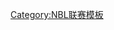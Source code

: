 {{NBL club|name={{{1|}}} }}<noinclude>
{{Documentation|Template:NBL club/doc}}
[[Category:NBL联赛模板]]</noinclude>
